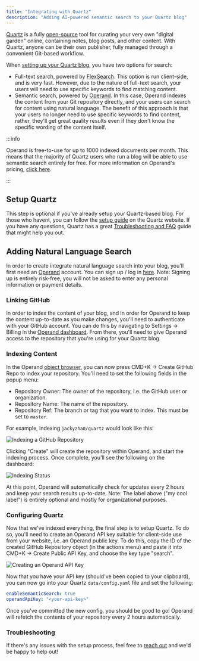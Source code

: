 ```yaml
---
title: "Integrating with Quartz"
description: "Adding AI-powered semantic search to your Quartz blog"
---
```


[Quartz](https://quartz.jzhao.xyz/) is a fully [open-source](https://github.com/jackyzha0/quartz) tool for curating your very own "digital garden" online, containing notes, blog posts, and other content. With Quartz, anyone can be their own publisher, fully managed through a convenient Git-based workflow.

When [setting up your Quartz blog](https://quartz.jzhao.xyz/notes/setup/), you have two options for search:

- Full-text search, powered by [FlexSearch](https://github.com/nextapps-de/flexsearch). This option is run client-side, and is very fast. However, due to the nature of full-text search, your users will need to use specific keywords to find matching content.
- Semantic search, powered by [Operand](https://operand.ai). In this case, Operand indexes the content from your Git repository directly, and your users can search for content using natural language. The benefit of this approach is that your users no longer need to use specific keywords to find content, rather, they'll get great quality results even if they don't know the specific wording of the content itself.

:::info

Operand is free-to-use for up to 1000 indexed documents per month. This means that the majority of Quartz users who run a blog will be able to use semantic search entirely for free. For more information on Operand's pricing, [click here](https://operand.ai/#pricing).

:::

## Setup Quartz

This step is optional if you've already setup your Quartz-based blog. For those who havent, you can follow the [setup guide](https://quartz.jzhao.xyz/notes/setup/) on the Quartz website. If you have any questions, Quartz has a great [Troubleshooting and FAQ](https://quartz.jzhao.xyz/notes/troubleshooting/) guide that might help you out.

## Adding Natural Language Search

In order to create integrate natural language search into your blog, you'll first need an [Operand](https://operand.ai) account. You can sign up / log in [here](https://operand.ai/auth). Note: Signing up is entirely risk-free, you will not be asked to enter any personal information or payment details.

### Linking GitHub

In order to index the content of your blog, and in order for Operand to keep the content up-to-date as you make changes, you'll need to authenticate with your GitHub account. You can do this by navigating to Settings -> Billing in the [Operand dashboard](https://operand.ai/dashboard?location=settings:integrations). From there, you'll need to give Operand access to the repository that you're using for your Quartz blog.

### Indexing Content

In the Operand [object browser](https://operand.ai/dashboard?location=objects), you can now press CMD+K -> Create GitHub Repo to index your repository. You'll need to set the following fields in the popup menu:

- Repository Owner: The owner of the repository, i.e. the GitHub user or organization.
- Repository Name: The name of the repository.
- Repository Ref: The branch or tag that you want to index. This must be set to `master`.

For example, indexing `jackyzha0/quartz` would look like this:

![Indexing a GitHub Repository](/img/posts/quartz/create-repo.png)

Clicking "Create" will create the repository within Operand, and start the indexing process. Once complete, you'll see the following on the dashboard:

![Indexing Status](/img/posts/quartz/indexed.png)

At this point, Operand will automatically check for updates every 2 hours and keep your search results up-to-date. Note: The label above ("my cool label") is entirely optional and mostly for organizational purposes.

### Configuring Quartz

Now that we've indexed everything, the final step is to setup Quartz. To do so, you'll need to create an Operand API key suitable for client-side use from your website, i.e. an Operand public key. To do this, copy the ID of the created GitHub Repository object (in the actions menu) and paste it into CMD+K -> Create Public API Key, and choose the key type "search".

![Creating an Operand API Key](/img/posts/quartz/api-key.png)

Now that you have your API key (should've been copied to your clipboard), you can now go into your Quartz `data/config.yaml` file and set the following:

```yaml
enableSemanticSearch: true
operandApiKey: "<your-api-key>"
```

Once you've committed the new config, you should be good to go! Operand will refetch the contents of your repository every 2 hours automatically.

### Troubleshooting

If there's any issues with the setup process, feel free to [reach out](/start#getting-help) and we'd be happy to help out!
